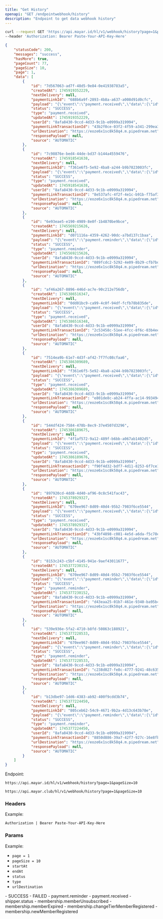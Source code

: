 ```yaml
---
title: "Get History"
openapi: "GET /endpointwebhook/history"
description: "Endpoint to get data webhook history"
---
```


<RequestExample>

```bash Request Example
curl --request GET 'https://api.mayar.id/hl/v1/webhook/history?page=1&pageSize=10' \
--header 'Authorization: Bearer Paste-Your-API-Key-Here'
```

</RequestExample>

<ResponseExample>

```json Response Example 200
{
    "statusCode": 200,
    "messages": "success",
    "hasMore": true,
    "pageCount": 77,
    "pageSize": 10,
    "page": 1,
    "data": [
        {
            "id": "7d567063-ad7f-48d5-9e84-0e41938783a5",
            "createdAt": 1745919352229,
            "nextDelivery": null,
            "paymentLinkId": "688b6a9f-2893-4b8a-a637-a008d91d0cfc",
            "payload": "{\"event\":\"payment.received\",\"data\":{\"id\":\"43b2f0ce-03f2-4f59-a341-299ea3ef19b6\",\"transactionId\":\"43b2f0ce-03f2-4f59-a341-299ea3ef19b6\",\"status\":\"SUCCESS\",\"transactionStatus\":\"paid\",\"createdAt\":\"2025-04-29T09:35:43.635Z\",\"updatedAt\":\"2025-04-29T09:35:43.635Z\",\"merchantId\":\"8afa8430-9ccd-4d33-9c1b-e0999a319994\",\"merchantName\":\"Andika\",\"merchantEmail\":\"mayartesting05@gmail.com\",\"customerName\":\"ladu\",\"customerEmail\":\"ladusing@gmail.com\",\"customerMobile\":\"0888775540242\",\"amount\":0,\"isAdminFeeBorneByCustomer\":null,\"isChannelFeeBorneByCustomer\":null,\"productId\":\"688b6a9f-2893-4b8a-a637-a008d91d0cfc\",\"productName\":\"E-Book JOURNAL DESIGN OF AUTOMATIC\",\"productType\":\"ebook\",\"pixelFbp\":\"fb.1.1716364188358.1111830624\",\"pixelFbc\":null,\"qty\":1,\"couponUsed\":null,\"paymentMethod\":null}}",
            "status": "SUCCESS",
            "type": "payment.received",
            "updatedAt": 1745919352229,
            "userId": "8afa8430-9ccd-4d33-9c1b-e0999a319994",
            "paymentLinkTransactionId": "43b2f0ce-03f2-4f59-a341-299ea3ef19b6",
            "urlDestination": "https://eoze6x1sc8k58q4.m.pipedream.net",
            "responsePayload": null,
            "source": "AUTOMATIC"
        },
        {
            "id": "7c98876e-bed4-44de-bd37-b144a4559476",
            "createdAt": 1745918541638,
            "nextDelivery": null,
            "paymentLinkId": "f361e6f5-5e92-4ba8-a244-b9b7823003fc",
            "payload": "{\"event\":\"payment.received\",\"data\":{\"id\":\"8e537afc-4f2f-4e1c-b91b-f75af34bf71a\",\"transactionId\":\"8e537afc-4f2f-4e1c-b91b-f75af34bf71a\",\"status\":\"SUCCESS\",\"transactionStatus\":\"paid\",\"createdAt\":\"2025-04-29T09:22:11.239Z\",\"updatedAt\":\"2025-04-29T09:22:11.239Z\",\"merchantId\":\"8afa8430-9ccd-4d33-9c1b-e0999a319994\",\"merchantName\":\"Andika\",\"merchantEmail\":\"mayartesting05@gmail.com\",\"customerName\":\"ladu\",\"customerEmail\":\"ladusing@gmail.com\",\"customerMobile\":\"0888775540242\",\"amount\":0,\"isAdminFeeBorneByCustomer\":null,\"isChannelFeeBorneByCustomer\":null,\"productId\":\"f361e6f5-5e92-4ba8-a244-b9b7823003fc\",\"productName\":\"Test 04\",\"productType\":\"digital_product\",\"pixelFbp\":\"fb.1.1716364188358.1111830624\",\"pixelFbc\":null,\"qty\":1,\"couponUsed\":null,\"paymentMethod\":null}}",
            "status": "SUCCESS",
            "type": "payment.received",
            "updatedAt": 1745918541638,
            "userId": "8afa8430-9ccd-4d33-9c1b-e0999a319994",
            "paymentLinkTransactionId": "8e537afc-4f2f-4e1c-b91b-f75af34bf71a",
            "urlDestination": "https://eoze6x1sc8k58q4.m.pipedream.net",
            "responsePayload": null,
            "source": "AUTOMATIC"
        },
        {
            "id": "6e93eae5-e190-4989-8e0f-1b4870be9bce",
            "createdAt": 1745569215626,
            "nextDelivery": null,
            "paymentLinkId": "d071116a-4359-4262-90dc-a7bd137c1baa",
            "payload": "{\"event\":\"payment.reminder\",\"data\":{\"id\":\"089fcdc2-5292-4e09-8b29-cfb7bdde3be6\",\"transactionId\":\"089fcdc2-5292-4e09-8b29-cfb7bdde3be6\",\"status\":\"SUCCESS\",\"transactionStatus\":\"created\",\"createdAt\":\"2025-04-25T07:58:27.539Z\",\"updatedAt\":\"2025-04-25T08:00:21.672Z\",\"merchantId\":\"8afa8430-9ccd-4d33-9c1b-e0999a319994\",\"merchantEmail\":\"mayartesting05@gmail.com\",\"customerName\":\"Harus Buat auto testing\",\"customerEmail\":\"mayartesting05@gmail.com\",\"customerMobile\":\"081320547877\",\"amount\":107135,\"isAdminFeeBorneByCustomer\":true,\"isChannelFeeBorneByCustomer\":true,\"productId\":\"d071116a-4359-4262-90dc-a7bd137c1baa\",\"productName\":\"test UIUX Produk Digital\",\"productType\":\"digital_product\",\"pixelFbp\":\"fb.1.1737105110463.389414050868219356\",\"pixelFbc\":null,\"qty\":1,\"couponUsed\":null,\"paymentMethod\":\"qris\",\"paymentUrl\":\"https://andiak.myr.id/select-channel/089fcdc2-5292-4e09-8b29-cfb7bdde3be6?webhook=true\"}}",
            "status": "SUCCESS",
            "type": "payment.reminder",
            "updatedAt": 1745569215626,
            "userId": "8afa8430-9ccd-4d33-9c1b-e0999a319994",
            "paymentLinkTransactionId": "089fcdc2-5292-4e09-8b29-cfb7bdde3be6",
            "urlDestination": "https://eoze6x1sc8k58q4.m.pipedream.net",
            "responsePayload": null,
            "source": "AUTOMATIC"
        },
        {
            "id": "af46a267-8896-446d-ac7e-90c212e756db",
            "createdAt": 1745386516347,
            "nextDelivery": null,
            "paymentLinkId": "0dd01bc9-ca99-4c0f-94df-fcfb78b835de",
            "payload": "{\"event\":\"payment.received\",\"data\":{\"id\":\"2c53458c-51ee-4fcc-8f6c-03b4ee948054\",\"transactionId\":\"2c53458c-51ee-4fcc-8f6c-03b4ee948054\",\"status\":\"SUCCESS\",\"transactionStatus\":\"paid\",\"createdAt\":\"2025-04-23T05:35:05.951Z\",\"updatedAt\":\"2025-04-23T05:35:05.951Z\",\"merchantId\":\"8afa8430-9ccd-4d33-9c1b-e0999a319994\",\"merchantName\":\"Andika\",\"merchantEmail\":\"mayartesting05@gmail.com\",\"customerName\":\"Harus Buat auto testing\",\"customerEmail\":\"mayartesting05@gmail.com\",\"customerMobile\":\"081320547877\",\"amount\":0,\"isAdminFeeBorneByCustomer\":null,\"isChannelFeeBorneByCustomer\":null,\"productId\":\"0dd01bc9-ca99-4c0f-94df-fcfb78b835de\",\"productName\":\" Algoritma Pemrograman Dasar\",\"productType\":\"course\",\"pixelFbp\":\"fb.1.1737105110463.389414050868219356\",\"pixelFbc\":null,\"qty\":1,\"couponUsed\":null,\"paymentMethod\":null}}",
            "status": "SUCCESS",
            "type": "payment.received",
            "updatedAt": 1745386516348,
            "userId": "8afa8430-9ccd-4d33-9c1b-e0999a319994",
            "paymentLinkTransactionId": "2c53458c-51ee-4fcc-8f6c-03b4ee948054",
            "urlDestination": "https://eoze6x1sc8k58q4.m.pipedream.net",
            "responsePayload": null,
            "source": "AUTOMATIC"
        },
        {
            "id": "7514ea9b-61e7-4d3f-af42-7f7fc08cfaa6",
            "createdAt": 1745386309689,
            "nextDelivery": null,
            "paymentLinkId": "f361e6f5-5e92-4ba8-a244-b9b7823003fc",
            "payload": "{\"event\":\"payment.received\",\"data\":{\"id\":\"e801de8c-ab24-4ffa-ac14-99349495c325\",\"transactionId\":\"e801de8c-ab24-4ffa-ac14-99349495c325\",\"status\":\"SUCCESS\",\"transactionStatus\":\"paid\",\"createdAt\":\"2025-04-23T05:31:39.805Z\",\"updatedAt\":\"2025-04-23T05:31:39.805Z\",\"merchantId\":\"8afa8430-9ccd-4d33-9c1b-e0999a319994\",\"merchantName\":\"Andika\",\"merchantEmail\":\"mayartesting05@gmail.com\",\"customerName\":\"Harus Buat auto testing\",\"customerEmail\":\"mayartesting05@gmail.com\",\"customerMobile\":\"081320547877\",\"amount\":0,\"isAdminFeeBorneByCustomer\":null,\"isChannelFeeBorneByCustomer\":null,\"productId\":\"f361e6f5-5e92-4ba8-a244-b9b7823003fc\",\"productName\":\"Test 04\",\"productType\":\"digital_product\",\"pixelFbp\":\"fb.1.1737105110463.389414050868219356\",\"pixelFbc\":null,\"qty\":1,\"couponUsed\":null,\"paymentMethod\":null}}",
            "status": "SUCCESS",
            "type": "payment.received",
            "updatedAt": 1745386309689,
            "userId": "8afa8430-9ccd-4d33-9c1b-e0999a319994",
            "paymentLinkTransactionId": "e801de8c-ab24-4ffa-ac14-99349495c325",
            "urlDestination": "https://eoze6x1sc8k58q4.m.pipedream.net",
            "responsePayload": null,
            "source": "AUTOMATIC"
        },
        {
            "id": "544df424-7584-478b-8ec9-37e4507d3296",
            "createdAt": 1745386189675,
            "nextDelivery": null,
            "paymentLinkId": "4f1af572-9a12-489f-b6bb-a067ab1402d5",
            "payload": "{\"event\":\"payment.received\",\"data\":{\"id\":\"f90f4d32-bdf7-4d11-8253-6f7ce19e4a78\",\"transactionId\":\"f90f4d32-bdf7-4d11-8253-6f7ce19e4a78\",\"status\":\"SUCCESS\",\"transactionStatus\":\"created\",\"createdAt\":\"2025-04-23T05:28:45.172Z\",\"updatedAt\":\"2025-04-23T05:28:46.785Z\",\"merchantId\":\"8afa8430-9ccd-4d33-9c1b-e0999a319994\",\"merchantName\":\"Andika\",\"merchantEmail\":\"mayartesting05@gmail.com\",\"customerName\":\"Harus Buat auto testing\",\"customerEmail\":\"mayartesting05@gmail.com\",\"customerMobile\":\"081320547877\",\"amount\":1045,\"isAdminFeeBorneByCustomer\":true,\"isChannelFeeBorneByCustomer\":true,\"productId\":\"4f1af572-9a12-489f-b6bb-a067ab1402d5\",\"productName\":\"test UIUX Link Pembayaran\",\"productType\":\"generic_link\",\"pixelFbp\":\"fb.1.1737105110463.389414050868219356\",\"pixelFbc\":null,\"qty\":1,\"couponUsed\":null,\"paymentMethod\":\"QRIS\",\"nettAmount\":1000,\"custom_field\":[{\"name\":\"Harus Buat auto testing\",\"description\":\"Baskomg\",\"fieldType\":\"text\",\"isRequired\":false,\"key\":\"6df52b26-b018-4855-ab3d-8fdfb46861b8\",\"type\":\"string\",\"value\":\"tests\"},{\"name\":\"Harus Buat auto testing\",\"description\":\"Baskomg\",\"fieldType\":\"multipleText\",\"isRequired\":false,\"key\":\"80912ec7-e83d-46c6-afab-55ad39e88114\",\"type\":\"string\",\"value\":\"belajara\"},{\"name\":\"Harus Buat auto testing\",\"description\":\"Baskomg\",\"fieldType\":\"checkbox\",\"isRequired\":false,\"key\":\"55695415-e3bb-4127-92e0-29c7a756812d\",\"type\":\"lists\",\"value\":[{\"name\":\"Harus Buat auto testing\",\"value\":\"55695415-e3bb-4127-92e0-29c7a756812d\",\"selected\":true}]},{\"name\":\"Harus Buat auto testing\",\"description\":\"Baskomg\",\"fieldType\":\"textNumber\",\"isRequired\":false,\"key\":\"ddcd3c04-928e-4dd2-b011-5d5919a622e3\",\"type\":\"number\",\"value\":\"1232\"},{\"name\":\"Harus Buat auto testing\",\"description\":\"Baskomg\",\"fieldType\":\"date\",\"isRequired\":false,\"key\":\"fffe0331-8813-4e63-9802-8a3fab49368d\",\"type\":\"datetime\",\"value\":\"2025-04-25T17:00:00.000Z\"},{\"name\":\"Harus Buat auto testing\",\"description\":\"Baskomg\",\"fieldType\":\"select\",\"isRequired\":false,\"key\":\"0922d967-5635-43ce-855e-cb66e375047e\",\"type\":\"lists\",\"value\":[{\"name\":\"ddfdf\",\"value\":\"ddfdf\",\"key\":\"9f66d951-b773-4992-bccd-03586ffb865d\",\"selected\":false},{\"name\":\"perempuan\",\"value\":\"perempuan\",\"key\":\"51f180ec-70be-4588-83ba-f3faca6deea1\",\"selected\":false},{\"name\":\"laki\",\"value\":\"laki\",\"key\":\"c25f5360-c3e8-47d7-940c-d2f60d788225\",\"selected\":true}],\"selectedValue\":{\"name\":\"laki\",\"value\":\"laki\",\"key\":\"c25f5360-c3e8-47d7-940c-d2f60d788225\",\"selected\":true}},{\"name\":\"Harus Buat auto testing\",\"description\":\"Baskomg\",\"fieldType\":\"url\",\"isRequired\":false,\"key\":\"a598d6d6-e39c-4f30-8755-62141567c848\",\"type\":\"url\",\"value\":\"https://andiak.myr.id/pl/test-uiux-55576\"}]}}",
            "status": "SUCCESS",
            "type": "payment.received",
            "updatedAt": 1745386189676,
            "userId": "8afa8430-9ccd-4d33-9c1b-e0999a319994",
            "paymentLinkTransactionId": "f90f4d32-bdf7-4d11-8253-6f7ce19e4a78",
            "urlDestination": "https://eoze6x1sc8k58q4.m.pipedream.net",
            "responsePayload": null,
            "source": "AUTOMATIC"
        },
        {
            "id": "897920cd-4dd8-4d40-af96-0c8c541fac43",
            "createdAt": 1745378929327,
            "nextDelivery": null,
            "paymentLinkId": "670ee967-8d09-40d4-95b2-7983f6ce5544",
            "payload": "{\"event\":\"payment.received\",\"data\":{\"id\":\"43bf4898-c081-4e5d-a6da-f5c78ec46486\",\"transactionId\":\"43bf4898-c081-4e5d-a6da-f5c78ec46486\",\"status\":\"SUCCESS\",\"transactionStatus\":\"paid\",\"createdAt\":\"2025-04-23T03:28:39.894Z\",\"updatedAt\":\"2025-04-23T03:28:39.895Z\",\"merchantId\":\"8afa8430-9ccd-4d33-9c1b-e0999a319994\",\"merchantName\":\"Andika\",\"merchantEmail\":\"mayartesting05@gmail.com\",\"customerName\":\"Aldoghandika\",\"customerEmail\":\"aldobaik18@gmail.com\",\"customerMobile\":\"0877828291999\",\"amount\":0,\"isAdminFeeBorneByCustomer\":null,\"isChannelFeeBorneByCustomer\":null,\"productId\":\"670ee967-8d09-40d4-95b2-7983f6ce5544\",\"productName\":\"test UIUX Membership\",\"productType\":\"membership\",\"pixelFbp\":\"fb.1.1737105110463.389414050868219356\",\"pixelFbc\":null,\"qty\":1,\"couponUsed\":null,\"paymentMethod\":null,\"membershipTier\":{\"id\":\"3a57c51e-48d8-4051-9651-6eff0a5eae24\",\"createdAt\":1738212685739,\"paymentAtStart\":true,\"paymentLinkId\":\"670ee967-8d09-40d4-95b2-7983f6ce5544\",\"updatedAt\":1738212685739,\"gracePeriodInDays\":0,\"isTrialAvailable\":true,\"finishMembershipAt\":null,\"name\":\"test UIUX 3\",\"notes\":\"Lorem ipsum dolor sit amet consectetur adipiscing, elit posuere euismod nascetur purus morbi, nam commodo fames sociis non. Litora aliquam imperdiet vulputate iaculis quisque eleifend nam lectus eget facilisi maecenas ullamcorper, sed malesuada nisi est sollicitudin magnis aptent blandit lacus donec. Sed placerat volutpat natoque ullamcorper cubilia senectus, elementum nisi tristique venenatis himenaeos metus felis, faucibus scelerisque cras arcu pretium. Nisl tincidunt nullam imperdiet scelerisque condimentum lectus inceptos, risus suspendisse purus sociosqu hendrerit consequat arcu neque, erat urna donec nunc dapibus maecenas. Nostra id pellentesque bibendum porttitor cubilia etiam luctus platea nec, porta magnis tortor fringilla venenatis conubia enim nisi, dictumst habitasse eros integer dictum praesent accumsan euismod.  \",\"limit\":null},\"membershipCustomer\":{\"id\":\"3d22701d-0811-406e-b289-f7c92ce04a89\",\"isInTrial\":true,\"expiredAt\":1747970919291,\"status\":\"active\",\"isLifetimePeriod\":null,\"nextPayment\":1747970919291,\"monthlyPaymentPeriod\":null,\"membershipTierId\":\"3a57c51e-48d8-4051-9651-6eff0a5eae24\",\"isAlreadyUsedTrial\":null}}}",
            "status": "SUCCESS",
            "type": "payment.received",
            "updatedAt": 1745378929327,
            "userId": "8afa8430-9ccd-4d33-9c1b-e0999a319994",
            "paymentLinkTransactionId": "43bf4898-c081-4e5d-a6da-f5c78ec46486",
            "urlDestination": "https://eoze6x1sc8k58q4.m.pipedream.net",
            "responsePayload": null,
            "source": "AUTOMATIC"
        },
        {
            "id": "8153c243-c5bf-4145-941e-9aef43011677",
            "createdAt": 1745377230152,
            "nextDelivery": null,
            "paymentLinkId": "670ee967-8d09-40d4-95b2-7983f6ce5544",
            "payload": "{\"event\":\"payment.reminder\",\"data\":{\"id\":\"d43eaa25-01b7-461e-9340-ba95b453cb84\",\"transactionId\":\"d43eaa25-01b7-461e-9340-ba95b453cb84\",\"status\":\"SUCCESS\",\"transactionStatus\":\"created\",\"createdAt\":\"2025-04-23T02:31:30.865Z\",\"updatedAt\":\"2025-04-23T02:35:31.483Z\",\"merchantId\":\"8afa8430-9ccd-4d33-9c1b-e0999a319994\",\"merchantEmail\":\"mayartesting05@gmail.com\",\"customerName\":\"ali kusnadi\",\"customerEmail\":\"kugutsu.hiruko@gmail.com\",\"customerMobile\":\"6285797522261\",\"amount\":33000,\"isAdminFeeBorneByCustomer\":false,\"isChannelFeeBorneByCustomer\":false,\"productId\":\"670ee967-8d09-40d4-95b2-7983f6ce5544\",\"productName\":\"test UIUX Membership\",\"productType\":\"membership\",\"pixelFbp\":\"fb.1.1745375116069.518591344665233937\",\"pixelFbc\":null,\"qty\":1,\"couponUsed\":null,\"paymentMethod\":null,\"paymentUrl\":\"https://andiak.myr.id/plt/d43eaa25-01b7-461e-9340-ba95b453cb84?webhook=true\"}}",
            "status": "SUCCESS",
            "type": "payment.reminder",
            "updatedAt": 1745377230152,
            "userId": "8afa8430-9ccd-4d33-9c1b-e0999a319994",
            "paymentLinkTransactionId": "d43eaa25-01b7-461e-9340-ba95b453cb84",
            "urlDestination": "https://eoze6x1sc8k58q4.m.pipedream.net",
            "responsePayload": null,
            "source": "AUTOMATIC"
        },
        {
            "id": "539e936e-5fa2-4710-b8fd-50863c188921",
            "createdAt": 1745377228533,
            "nextDelivery": null,
            "paymentLinkId": "670ee967-8d09-40d4-95b2-7983f6ce5544",
            "payload": "{\"event\":\"payment.reminder\",\"data\":{\"id\":\"c238d027-fe8c-4777-9241-48c635b66597\",\"transactionId\":\"c238d027-fe8c-4777-9241-48c635b66597\",\"status\":\"SUCCESS\",\"transactionStatus\":\"created\",\"createdAt\":\"2025-04-23T02:26:35.509Z\",\"updatedAt\":\"2025-04-23T02:30:24.027Z\",\"merchantId\":\"8afa8430-9ccd-4d33-9c1b-e0999a319994\",\"merchantEmail\":\"mayartesting05@gmail.com\",\"customerName\":\"ali kusnadi\",\"customerEmail\":\"kugutsu.hiruko@gmail.com\",\"customerMobile\":\"6285797522261\",\"amount\":13782,\"isAdminFeeBorneByCustomer\":true,\"isChannelFeeBorneByCustomer\":true,\"productId\":\"670ee967-8d09-40d4-95b2-7983f6ce5544\",\"productName\":\"test UIUX Membership\",\"productType\":\"membership\",\"pixelFbp\":\"fb.1.1745375116069.518591344665233937\",\"pixelFbc\":null,\"qty\":1,\"couponUsed\":null,\"paymentMethod\":\"qris\",\"paymentUrl\":\"https://andiak.myr.id/select-channel/c238d027-fe8c-4777-9241-48c635b66597?webhook=true\"}}",
            "status": "SUCCESS",
            "type": "payment.reminder",
            "updatedAt": 1745377228533,
            "userId": "8afa8430-9ccd-4d33-9c1b-e0999a319994",
            "paymentLinkTransactionId": "c238d027-fe8c-4777-9241-48c635b66597",
            "urlDestination": "https://eoze6x1sc8k58q4.m.pipedream.net",
            "responsePayload": null,
            "source": "AUTOMATIC"
        },
        {
            "id": "b13dbe97-1dd6-4383-ab92-400f9cdd3b74",
            "createdAt": 1745377224450,
            "nextDelivery": null,
            "paymentLinkId": "805ceb62-54c9-4671-9b2a-4d13c643b78e",
            "payload": "{\"event\":\"payment.reminder\",\"data\":{\"id\":\"8850d886-39a7-42f7-927c-16e8fb346d16\",\"transactionId\":\"8850d886-39a7-42f7-927c-16e8fb346d16\",\"status\":\"SUCCESS\",\"transactionStatus\":\"created\",\"createdAt\":\"2025-04-23T02:30:29.693Z\",\"updatedAt\":\"2025-04-23T02:35:31.235Z\",\"merchantId\":\"8afa8430-9ccd-4d33-9c1b-e0999a319994\",\"merchantEmail\":\"mayartesting05@gmail.com\",\"customerName\":\"Firzha Ardhia Ramadhan\",\"customerEmail\":\"zhaardhiatesting@gmail.com\",\"customerMobile\":\"08551498798\",\"amount\":1073,\"isAdminFeeBorneByCustomer\":true,\"isChannelFeeBorneByCustomer\":true,\"productId\":\"805ceb62-54c9-4671-9b2a-4d13c643b78e\",\"productName\":\"test UIUX Audiobook\",\"productType\":\"audiobook\",\"pixelFbp\":\"fb.1.1721824347392.952216048745555286\",\"pixelFbc\":null,\"qty\":1,\"couponUsed\":null,\"paymentMethod\":\"qris\",\"paymentUrl\":\"https://andiak.myr.id/select-channel/8850d886-39a7-42f7-927c-16e8fb346d16?webhook=true\"}}",
            "status": "SUCCESS",
            "type": "payment.reminder",
            "updatedAt": 1745377224450,
            "userId": "8afa8430-9ccd-4d33-9c1b-e0999a319994",
            "paymentLinkTransactionId": "8850d886-39a7-42f7-927c-16e8fb346d16",
            "urlDestination": "https://eoze6x1sc8k58q4.m.pipedream.net",
            "responsePayload": null,
            "source": "AUTOMATIC"
        }
    ]
}
```

</ResponseExample>

Endpoint:

<CodeGroup>

```Production Production
https://api.mayar.id/hl/v1/webhook/history?page=1&pageSize=10
```


```Sandbox Sandbox
https://api.mayar.club/hl/v1/webhook/history?page=1&pageSize=10
```

</CodeGroup>

### Headers

<ResponseField name="Authorization" type="string" required>
  Example:

  `Authorization | Bearer Paste-Your-API-Key-Here`
</ResponseField>

### Params

<ParamField path="param" type="string" required>
  Example:

  - `page = 1`
  - `pageSize = 10`
  - `startAt`
  - `endAt`
  - `status`
  - `type`
  - `urlDestination`
</ParamField>

<Tabs>
  <Tab title="List of status">
    - SUCCESS
    - FAILED
  </Tab>
  <Tab title="List of type">
    - payment.reminder
    - payment.received
    - shipper.status
    - membership.memberUnsubscribed
    - membership.memberExpired
    - membership.changeTierMemberRegistered
    - membership.newMemberRegistered
  </Tab>
</Tabs>